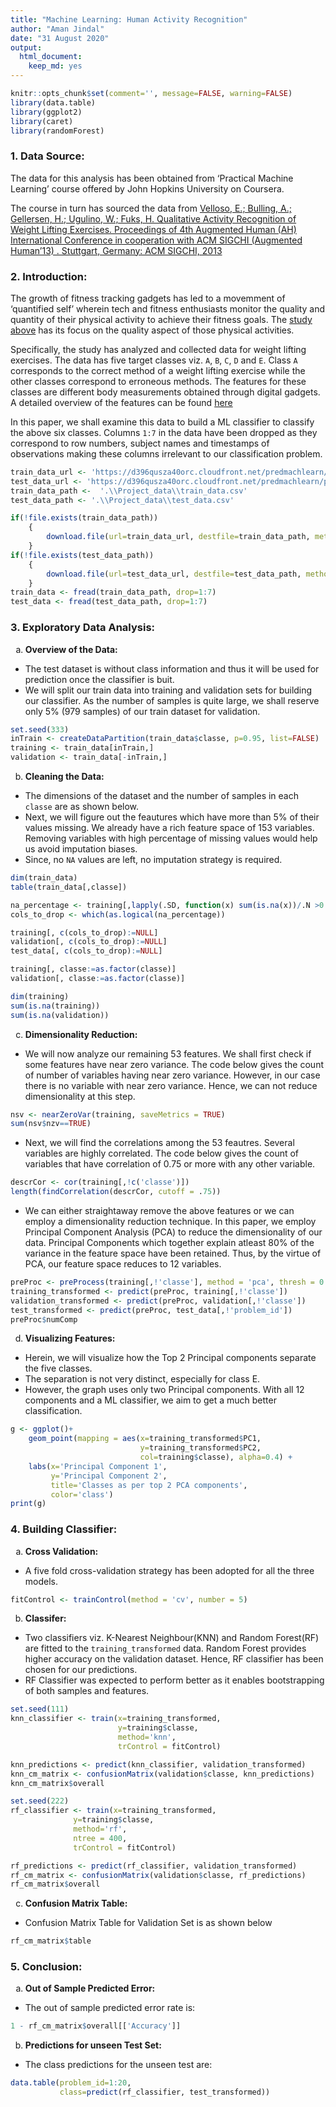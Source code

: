 ```yaml
---
title: "Machine Learning: Human Activity Recognition"
author: "Aman Jindal"
date: "31 August 2020"
output:
  html_document:
    keep_md: yes
---
```


```r
knitr::opts_chunk$set(comment='', message=FALSE, warning=FALSE)
library(data.table)
library(ggplot2)
library(caret)
library(randomForest)
```
### 1. Data Source:

The data for this analysis has been obtained from 'Practical Machine Learning' course offered by John Hopkins University on Coursera. 

The course in turn has sourced the data from [Velloso, E.; Bulling, A.; Gellersen, H.; Ugulino, W.; Fuks, H. Qualitative Activity Recognition of Weight Lifting Exercises. Proceedings of 4th Augmented Human (AH) International Conference in cooperation with ACM SIGCHI (Augmented Human'13) . Stuttgart, Germany: ACM SIGCHI, 2013](http://web.archive.org/web/20161217164008/http://groupware.les.inf.puc-rio.br/work.jsf?p1=11201)

### 2. Introduction:

The growth of fitness tracking gadgets has led to a movemment of 'quantified self' wherein tech and fitness enthusiasts monitor the quality and quantity of their physical activity to achieve their fitness goals. The [study above](http://web.archive.org/web/20170519033209/http://groupware.les.inf.puc-rio.br/public/papers/2013.Velloso.QAR-WLE.pdf) has its focus on the quality aspect of those physical activities. <br>

Specifically, the study has analyzed and collected data for weight lifting exercises. The data has five target classes viz. `A`, `B`, `C`, `D` and `E`. Class `A` corresponds to the correct method of a weight lifting exercise while the other classes correspond to erroneous methods. The features for these classes are different body measurements obtained through digital gadgets. A detailed overview of the features can be found [here](http://web.archive.org/web/20170519033209/http://groupware.les.inf.puc-rio.br/public/papers/2013.Velloso.QAR-WLE.pdf) 

In this paper, we shall examine this data to build a ML classifier to classify the above six classes. Columns `1:7` in the data have been dropped as they correspond to row numbers, subject names and timestamps of observations making these columns irrelevant to our classification problem.

```r
train_data_url <- 'https://d396qusza40orc.cloudfront.net/predmachlearn/pml-training.csv'
test_data_url <- 'https://d396qusza40orc.cloudfront.net/predmachlearn/pml-testing.csv'
train_data_path <-  '.\\Project_data\\train_data.csv'
test_data_path <- '.\\Project_data\\test_data.csv'

if(!file.exists(train_data_path))
    {
        download.file(url=train_data_url, destfile=train_data_path, method='curl')    
    }
if(!file.exists(test_data_path))
    {
        download.file(url=test_data_url, destfile=test_data_path, method='curl')    
    }
train_data <- fread(train_data_path, drop=1:7)
test_data <- fread(test_data_path, drop=1:7)
```

### 3. Exploratory Data Analysis:

a) **Overview of the Data:**
* The test dataset is without class information and thus it will be used for prediction once the classifier is buit.
* We will split our train data into training and validation sets for building our classifier. As the number of samples is quite large, we shall reserve only 5% (979 samples) of our train dataset for validation.<br>

```r

set.seed(333)
inTrain <- createDataPartition(train_data$classe, p=0.95, list=FALSE)
training <- train_data[inTrain,]
validation <- train_data[-inTrain,]
```

    
b) **Cleaning the Data:**
* The dimensions of the dataset and the number of samples in each `classe` are as shown below.
* Next, we will figure out the feautures which have more than 5% of their values missing. We already have a rich feature space of 153 variables. Removing variables with high percentage of missing values would help us avoid imputation biases.
* Since, no `NA` values are left, no imputation strategy is required.

```r

dim(train_data)
table(train_data[,classe])

na_percentage <- training[,lapply(.SD, function(x) sum(is.na(x))/.N >0.05)]
cols_to_drop <- which(as.logical(na_percentage))

training[, c(cols_to_drop):=NULL]
validation[, c(cols_to_drop):=NULL]
test_data[, c(cols_to_drop):=NULL]

training[, classe:=as.factor(classe)]
validation[, classe:=as.factor(classe)]

dim(training)
sum(is.na(training))
sum(is.na(validation))
```


c) **Dimensionality Reduction:**
* We will now analyze our remaining 53 features. We shall first check if some features have near zero variance. The code below gives the count of number of variables having near zero variance. However, in our case there is no variable with near zero variance. Hence, we can not reduce dimensionality at this step.

```r

nsv <- nearZeroVar(training, saveMetrics = TRUE)
sum(nsv$nzv==TRUE)
```

* Next, we will find the correlations among the 53 feautres. Several variables are highly correlated. The code below gives the count of variables that have correlation of 0.75 or more with any other variable.

```r

descrCor <- cor(training[,!c('classe')])
length(findCorrelation(descrCor, cutoff = .75))
```

* We can either straightaway remove the above features or we can employ a dimensionality reduction technique. In this paper, we employ Principal Component Analysis (PCA) to reduce the dimensionality of our data. Principal Components which together explain atleast 80% of the variance in the feature space have been retained. Thus, by the virtue of PCA, our feature space reduces to 12 variables.

```r
preProc <- preProcess(training[,!'classe'], method = 'pca', thresh = 0.8)
training_transformed <- predict(preProc, training[,!'classe'])
validation_transformed <- predict(preProc, validation[,!'classe'])
test_transformed <- predict(preProc, test_data[,!'problem_id'])
preProc$numComp
```


d) **Visualizing Features:**
* Herein, we will visualize how the Top 2 Principal components separate the five classes.
* The separation is not very distinct, especially for class E. 
* However, the graph uses only two Principal components. With all 12 components and a ML classifier, we aim to get a much better classification.

```r

g <- ggplot()+
    geom_point(mapping = aes(x=training_transformed$PC1, 
                             y=training_transformed$PC2,
                             col=training$classe), alpha=0.4) +
    labs(x='Principal Component 1', 
         y='Principal Component 2',
         title='Classes as per top 2 PCA components', 
         color='class')
print(g)
```

### 4. Building Classifier:

a) **Cross Validation:**
* A five fold cross-validation strategy has been adopted for all the three models.

```r
fitControl <- trainControl(method = 'cv', number = 5)
```

b) **Classifer:**
* Two classifiers viz. K-Nearest Neighbour(KNN) and Random Forest(RF) are fitted to the `training_transformed` data. Random Forest provides higher accuracy on the validation dataset. Hence, RF classifier has been chosen for our predictions.
* RF Classifier was expected to perform better as it enables bootstrapping of both samples and features.

```r

set.seed(111)
knn_classifier <- train(x=training_transformed, 
                        y=training$classe, 
                        method='knn',
                        trControl = fitControl)

knn_predictions <- predict(knn_classifier, validation_transformed)
knn_cm_matrix <- confusionMatrix(validation$classe, knn_predictions)
knn_cm_matrix$overall

set.seed(222)
rf_classifier <- train(x=training_transformed, 
              y=training$classe, 
              method='rf',
              ntree = 400,
              trControl = fitControl)

rf_predictions <- predict(rf_classifier, validation_transformed)
rf_cm_matrix <- confusionMatrix(validation$classe, rf_predictions)
rf_cm_matrix$overall
```

c) **Confusion Matrix Table:** 

* Confusion Matrix Table for Validation Set is as shown below

```r
rf_cm_matrix$table
```


### 5. **Conclusion:**

a) **Out of Sample Predicted Error:**

* The out of sample predicted error rate is:

```r
1 - rf_cm_matrix$overall[['Accuracy']]
```

b) **Predictions for unseen Test Set:**

* The class predictions for the unseen test are:

```r
data.table(problem_id=1:20, 
           class=predict(rf_classifier, test_transformed))
```






